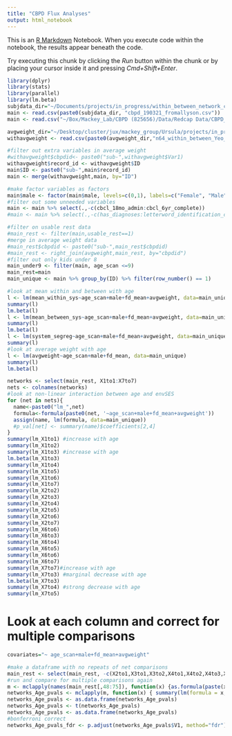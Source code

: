 ```yaml
---
title: "CBPD Flux Analyses"
output: html_notebook
---
```


This is an [R Markdown](http://rmarkdown.rstudio.com) Notebook. When you execute code within the notebook, the results appear beneath the code. 

Try executing this chunk by clicking the *Run* button within the chunk or by placing your cursor inside it and pressing *Cmd+Shift+Enter*. 

```r
library(dplyr)
library(stats)
library(parallel)
library(lm.beta)
subjdata_dir="~/Documents/projects/in_progress/within_between_network_conn_CBPD/data/subjectData/"
main <- read.csv(paste0(subjdata_dir, "cbpd_190321_fromallyson.csv"))
main <- read.csv("~/Box/Mackey_Lab/CBPD (825656)/Data/Redcap Data/CBPD_data_190620_forJulia.csv")

avgweight_dir="~/Desktop/cluster/jux/mackey_group/Ursula/projects/in_progress/within_between_network_conn_CBPD/data/imageData/gsr_censor_5contig_fd0.5dvars1.75_drpvls//"
withavgweight <- read.csv(paste0(avgweight_dir,"n64_within_between_Yeo_Schaefer400_gsr_censor_5contig_fd0.5dvars1.75_drpvls_with_QA.csv"))

#filter out extra variables in average weight
#withavgweight$cbpdid<- paste0("sub-",withavgweight$Var1)
withavgweight$record_id <- withavgweight$ID
main$ID <- paste0("sub-",main$record_id)
main <- merge(withavgweight,main, by="ID")

#make factor variables as factors
main$male <- factor(main$male, levels=c(0,1), labels=c("Female", "Male"))
#filter out some unneeded variables
main <- main %>% select(.,-c(cbcl_18mo_admin:cbcl_6yr_complete))
#main <- main %>% select(.,-c(has_diagnoses:letterword_identification_comple))
```


```r
#filter on usable rest data
#main_rest <- filter(main,usable_rest==1)
#merge in average weight data
#main_rest$cbpdid <- paste0("sub-",main_rest$cbpdid)
#main_rest <- right_join(avgweight,main_rest, by="cbpdid")
#filter out only kids under 8
main_under9 <- filter(main, age_scan <=9)
main_rest=main
main_unique <- main %>% group_by(ID) %>% filter(row_number() == 1)

#look at mean within and between with age
l <- lm(mean_within_sys~age_scan+male+fd_mean+avgweight, data=main_unique)
summary(l)
lm.beta(l)
l <- lm(mean_between_sys~age_scan+male+fd_mean+avgweight, data=main_unique)
summary(l)
lm.beta(l)
l <- lm(system_segreg~age_scan+male+fd_mean+avgweight, data=main_unique)
summary(l)
#look at average weight with age
l <- lm(avgweight~age_scan+male+fd_mean, data=main_unique)
summary(l)
lm.beta(l)

networks <- select(main_rest, X1to1:X7to7)
nets <- colnames(networks)
#look at non-linear interaction between age and envSES 
for (net in nets){
  name<-paste0("lm_",net)
  formula<-formula(paste0(net, '~age_scan+male+fd_mean+avgweight'))
  assign(name, lm(formula, data=main_unique))
  #p_val[net] <- summary(name)$coefficients[2,4]
}
summary(lm_X1to1) #increase with age
summary(lm_X1to2)
summary(lm_X1to3) #increase with age
lm.beta(lm_X1to3)
summary(lm_X1to4)
summary(lm_X1to5)
summary(lm_X1to6)
summary(lm_X1to7)
summary(lm_X2to2)
summary(lm_X2to3)
summary(lm_X2to4)
summary(lm_X2to5)
summary(lm_X2to6)
summary(lm_X2to7)
summary(lm_X6to6)
summary(lm_X6to3)
summary(lm_X6to4)
summary(lm_X6to5)
summary(lm_X6to6)
summary(lm_X6to7)
summary(lm_X7to7)#increase with age
summary(lm_X7to3) #marginal decrease with age
lm.beta(lm_X7to3)
summary(lm_X7to4) #strong decrease with age
summary(lm_X7to5)
```

# Look at each column and correct for multiple comparisons
```r

covariates="~ age_scan+male+fd_mean+avgweight"

#make a dataframe with no repeats of net comparisons
main_rest <- select(main_rest, -c(X2to1,X3to1,X3to2,X4to1,X4to2,X4to3,X5to1,X5to2,X5to3,X5to4,X6to1,X6to2,X6to3,X6to4,X6to5,X7to1,X7to2,X7to3,X7to4,X7to5,X7to6))
#run and compare for multiple comparisons again
m <- mclapply(names(main_rest[,48:75]), function(x) {as.formula(paste(x, covariates, sep=""))},mc.cores=2)
networks_Age_pvals <- mclapply(m, function(x) { summary(lm(formula = x,data=main_rest))$coefficients[2,4]},mc.cores=1)
networks_Age_pvals <- as.data.frame(networks_Age_pvals)
networks_Age_pvals <- t(networks_Age_pvals)
networks_Age_pvals <- as.data.frame(networks_Age_pvals)
#bonferroni correct
networks_Age_pvals_fdr <- p.adjust(networks_Age_pvals$V1, method="fdr")
```

